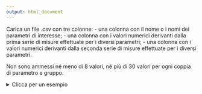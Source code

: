 ```yaml
---
output: html_document
---
```


Carica un file .csv con tre colonne:
  - una colonna con il nome o i nomi dei parametri di interesse;
  - una colonna con i valori numerici derivanti dalla prima serie di misure effettuate per i diversi parametri;
  - una colonna con i valori numerici derivanti dalla seconda serie di misure effettuate per i diversi parametri.
  
Non sono ammessi né meno di 8 valori, né più di 30 valori per ogni coppia di parametro e gruppo. 
  



<details>
<summary> Clicca per un esempio </summary>

<style>

    .basic-styling table,
    .basic-styling td,
    .basic-styling th {
    padding:10px;
    }
    
</style>

<div class="basic-styling">
<div></div>
<div class="table-caption">
  <span class="table-number"></span>
</div>

| Parametro     | , | Concentrazione 1  | , | Concentrazione 2  |
|:--------------|:-:|------------------:|:-:|------------------:|
| Cu            | , | 15.1              | , | 14.9              |
| Cu            | , | 15.8              | , | 15.7              |
| Cu            | , | 15.6              | , | 15.9              |
| Cu            | , | 16.1              | , | 15.8              |
| Cu            | , | 15.2              | , | 16.0              |
| Cu            | , | 15.9              | , | 15.0              |
| Cu            | , | 18.0              | , | 18.1              |
| Cu            | , | 17.8              | , | 17.2              |
| Cu            | , | 17.6              | , | 16.8              |
| Cu            | , | 18.5              | , | 18.2              |
| Cu            | , | 18.4              | , | 18.5              |
| Cu            | , | 18.3              | , | 18.6              |
| Zn            | , | 200.1             | , | 198.4             |
| Zn            | , | 225.4             | , | 226.0             |
| Zn            | , | 231.1             | , | 231.0             |
| Zn            | , | 198.6             | , | 195.4             |
| Zn            | , | 205.6             | , | 200.3             |
| Zn            | , | 215.9             | , | 180.6             |
| Zn            | , | 150.5             | , | 157.3             |
| Zn            | , | 148.2             | , | 180.9             |
| Zn            | , | 152.6             | , | 160.1             |
| Zn            | , | 160.0             | , | 170.5             |
| Zn            | , | 158.4             | , | 162.5             |
| Zn            | , | 157.9             | , | 164.7             |

</div>
</details>


